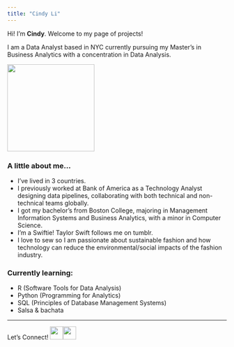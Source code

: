 ```yaml
---
title: "Cindy Li"
---
```


Hi! I'm **Cindy**. Welcome to my page of projects! 

I am a Data Analyst based in NYC currently pursuing my Master's in Business Analytics with a concentration in Data Analysis.

![](images/headshot.png){width=200}

### A little about me...
- I've lived in 3 countries.
- I previously worked at Bank of America as a Technology Analyst designing data pipelines, collaborating with both technical and non-technical teams globally.
- I got my bachelor's from Boston College, majoring in Management Information Systems and Business Analytics, with a minor in Computer Science.
- I'm a Swiftie! Taylor Swift follows me on tumblr. 
- I love to sew so I am passionate about sustainable fashion and how technology can reduce the environmental/social impacts of the fashion industry. 

### Currently learning:
- R (Software Tools for Data Analysis)
- Python (Programming for Analytics)
- SQL (Principles of Database Management Systems)
- Salsa & bachata

---
Let's Connect!  <a href="https://www.linkedin.com/in/cndyli/"><img src="https://upload.wikimedia.org/wikipedia/commons/thumb/8/81/LinkedIn_icon.svg/1200px-LinkedIn_icon.svg.png" width="30"><a href="https://twitter.com/licjn17"><img src="https://upload.wikimedia.org/wikipedia/commons/thumb/c/cc/X_icon.svg/2048px-X_icon.svg.png" width="30">   

[[![](https://upload.wikimedia.org/wikipedia/commons/thumb/8/81/LinkedIn_icon.svg/1200px-LinkedIn_icon.svg.png#left)](https://www.linkedin.com/in/cndyli/){width=50%}]: #